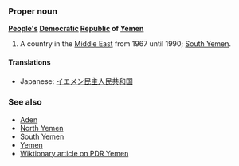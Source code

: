 ===Proper noun===
'''[[People|People's]] [[Democratic]] [[Republic]] of [[Yemen]]'''

#A country in the [[Middle East]] from 1967 until 1990; [[South Yemen]].

====Translations====
*Japanese: [[イエメン民主人民共和国]]

===See also===
*[[Aden]]
*[[North Yemen]]
*[[South Yemen]]
*[[Yemen]]
*[[w:en:South Yemen|Wiktionary article on PDR Yemen]]
